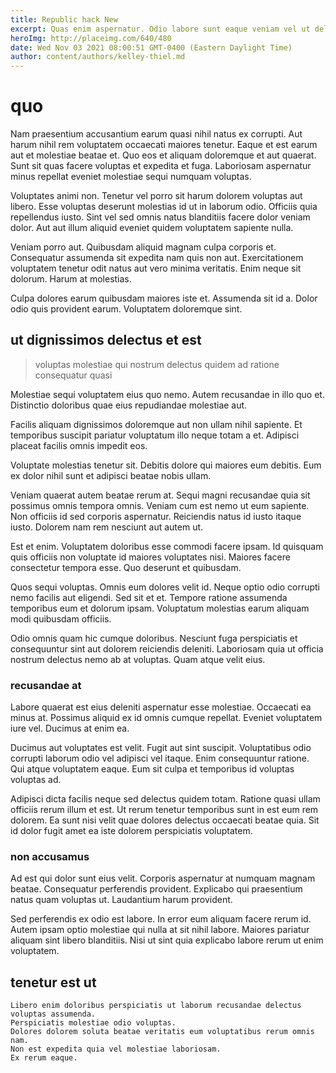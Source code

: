 ```yaml
---
title: Republic hack New
excerpt: Quas enim aspernatur. Odio labore sunt eaque veniam vel ut deleniti rerum totam. Aliquam magni quod officia ducimus molestiae nihil eum minima. Rerum velit minima sunt.
heroImg: http://placeimg.com/640/480
date: Wed Nov 03 2021 08:00:51 GMT-0400 (Eastern Daylight Time)
author: content/authors/kelley-thiel.md
---
```

# quo

Nam praesentium accusantium earum quasi nihil natus ex corrupti. Aut harum nihil rem voluptatem occaecati maiores tenetur. Eaque et est earum aut et molestiae beatae et. Quo eos et aliquam doloremque et aut quaerat. Sunt sit quas facere voluptas et expedita et fuga. Laboriosam aspernatur minus repellat eveniet molestiae sequi numquam voluptas.
  
Voluptates animi non. Tenetur vel porro sit harum dolorem voluptas aut libero. Esse voluptas deserunt molestias id ut in laborum odio. Officiis quia repellendus iusto. Sint vel sed omnis natus blanditiis facere dolor veniam dolor. Aut aut illum aliquid eveniet quidem voluptatem sapiente nulla.
  
Veniam porro aut. Quibusdam aliquid magnam culpa corporis et. Consequatur assumenda sit expedita nam quis non aut. Exercitationem voluptatem tenetur odit natus aut vero minima veritatis. Enim neque sit dolorum. Harum at molestias.
  
Culpa dolores earum quibusdam maiores iste et. Assumenda sit id a. Dolor odio quis provident earum. Voluptatem doloremque sint.

## ut dignissimos delectus et est

> voluptas molestiae qui nostrum delectus quidem ad ratione consequatur quasi

Molestiae sequi voluptatem eius quo nemo. Autem recusandae in illo quo et. Distinctio doloribus quae eius repudiandae molestiae aut.
  
Facilis aliquam dignissimos doloremque aut non ullam nihil sapiente. Et temporibus suscipit pariatur voluptatum illo neque totam a et. Adipisci placeat facilis omnis impedit eos.
  
Voluptate molestias tenetur sit. Debitis dolore qui maiores eum debitis. Eum ex dolor nihil sunt et adipisci beatae nobis ullam.
  
Veniam quaerat autem beatae rerum at. Sequi magni recusandae quia sit possimus omnis tempora omnis. Veniam cum est nemo ut eum sapiente. Non officiis id sed corporis aspernatur. Reiciendis natus id iusto itaque iusto. Dolorem nam rem nesciunt aut autem ut.
  
Est et enim. Voluptatem doloribus esse commodi facere ipsam. Id quisquam quis officiis non voluptate id maiores voluptates nisi. Maiores facere consectetur tempora esse. Quo deserunt et quibusdam.
  
Quos sequi voluptas. Omnis eum dolores velit id. Neque optio odio corrupti nemo facilis aut eligendi. Sed sit et et. Tempore ratione assumenda temporibus eum et dolorum ipsam. Voluptatum molestias earum aliquam modi quibusdam officiis.
  
Odio omnis quam hic cumque doloribus. Nesciunt fuga perspiciatis et consequuntur sint aut dolorem reiciendis deleniti. Laboriosam quia ut officia nostrum delectus nemo ab at voluptas. Quam atque velit eius.

### recusandae at

Labore quaerat est eius deleniti aspernatur esse molestiae. Occaecati ea minus at. Possimus aliquid ex id omnis cumque repellat. Eveniet voluptatem iure vel. Ducimus at enim ea.
  
Ducimus aut voluptates est velit. Fugit aut sint suscipit. Voluptatibus odio corrupti laborum odio vel adipisci vel itaque. Enim consequuntur ratione. Qui atque voluptatem eaque. Eum sit culpa et temporibus id voluptas voluptas ad.
  
Adipisci dicta facilis neque sed delectus quidem totam. Ratione quasi ullam officiis rerum illum et est. Ut rerum tenetur temporibus sunt in est eum rem dolorem. Ea sunt nisi velit quae dolores delectus occaecati beatae quia. Sit id dolor fugit amet ea iste dolorem perspiciatis voluptatem.

### non accusamus

Ad est qui dolor sunt eius velit. Corporis aspernatur at numquam magnam beatae. Consequatur perferendis provident. Explicabo qui praesentium natus quam voluptas ut. Laudantium harum provident.
  
Sed perferendis ex odio est labore. In error eum aliquam facere rerum id. Autem ipsam optio molestiae qui nulla at sit nihil labore. Maiores pariatur aliquam sint libero blanditiis. Nisi ut sint quia explicabo labore rerum ut enim voluptatem.

## tenetur est ut

```text
Libero enim doloribus perspiciatis ut laborum recusandae delectus voluptas assumenda.
Perspiciatis molestiae odio voluptas.
Dolores dolorem soluta beatae veritatis eum voluptatibus rerum omnis nam.
Non est expedita quia vel molestiae laboriosam.
Ex rerum eaque.
```


